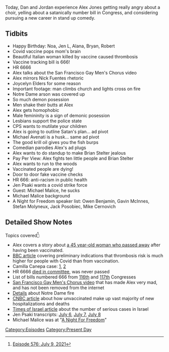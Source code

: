 {{Episode
    | title           = July 9, 2021
    | caption         = [https://knowledgefight.libsyn.com/576-july-9-2021 Listen to this episode on Libsyn]
    | episodeNumber   = 576
    | length          = 01:42:29
    | airDate         = July 12, 2021
    | coverageDate    = July 9, 2021
    | episodeType     = [[:Category:Present Day|Present Day]]
    | appearance      = [[Joycelyn Elders]], [[Michael Avenati]], [[Brian Stelter]], [[Jen Psaki]], [[Michael Malice]], [[Owen Benjamin]], [[Gavin McInnes]], [[Stefan Molyneux]], [[Jack Posobiec]], [[Mike Cernovich]]
    | previousEpisode = [[575: July 4, 2021]]
    | nextEpisode     = [[577: July 13, 2021]]
}}

{{Stub}}

Today, Dan and Jordan experience Alex Jones getting really angry about a choir, yelling about a satanically number bill in Congress, and considering pursuing a new career in stand up comedy.

==Tidbits==

*Happy Birthday: Noa, Jen L, Alana, Bryan, Robert
*Covid vaccine pops mom's brain
*Beautiful Italian woman killed by vaccine caused thrombosis
*Vaccine tracking bill is 666!
*HR 6666
*Alex talks about the San Francisco Gay Men's Chorus video
*Alex mirrors Nick Fuentes rhetoric
*Joycelyn Elders for some reason
*Important footage: man climbs church and lights cross on fire
*Notre Dame arson was covered up
*So much demon posession
*Men shake their butts at Alex
*Alex gets homophobic
*Male femininity is a sign of demonic posession
*Lesbians support the police state
*CPS wants to mutilate your children
*Alex is going to outline Satan's plan... ad pivot
*Michael Avenati is a husk... same ad pivot
*The good krill oil gives you the fish burps
*Comedian parodies Alex's ad plugs
*Alex wants to do standup to make Brian Stelter jealous
*Pay Per View: Alex fights ten little people and Brian Stelter
*Alex wants to run to the woods
*Vaccinated people are dying!
*Door to door fake vaccine checks
*HR 666: anti-racism in public health
*Jen Psaki wants a covid strike force
*Guest: Michael Malice, he sucks
*Michael Malice background
*A Night for Freedom speaker list: Owen Benjamin, Gavin McInnes, Stefan Molyneux, Jack Posobiec, Mike Cernovich

==Detailed Show Notes==

Topics covered<ref>[https://knowledgefight.com/research/2021/7/11/episode-576-july-9-2021 Episode 576: July 9, 2021]</ref>:

*Alex covers a story about [https://www.newswars.com/mom-45-who-got-job-at-john-hopkins-hospital-dies-after-reaction-to-work-mandated-covid-vaccine/ a 45 year-old woman who passed away] after having been vaccinated.
*[https://www.bbc.com/news/health-56760163 BBC article] covering preliminary indications that thrombosis risk is much higher for people with Covid than from vaccination.
*Camilla Canepa case: [https://citizenfreepress.com/breaking/beautiful-young-italian-girl-killed-by-vaccine/ 1], [https://www.newsy-today.com/doubts-about-the-death-of-18-year-old-camilla-canepa-parents-he-had-no-inherited-diseases/ 2]
*HR 6666 [https://www.congress.gov/bill/116th-congress/house-bill/6666/text died in committee], was never passed
*List of bills numbered 666 from [https://www.govtrack.us/congress/bills/browse?text=666#congress=116&sort=relevance 116th] and [https://www.govtrack.us/congress/bills/browse?text=666#sort=relevance 117th] Congresses
*[https://www.youtube.com/watch?v=ArOQF4kadHA San Francisco Gay Men's Chorus video] that has made Alex very mad, and has not been removed from the internet
*[https://www.archpaper.com/2019/07/notre-dame-fire-mismanagement/ Details] about Notre Dame fire
*[https://www.cnbc.com/2021/07/08/covid-vaccines-nearly-all-deaths-hospitalizations-among-unvaccinated.html CNBC article] about how unvaccinated make up vast majority of new hospitalizations and deaths
*[https://www.timesofisrael.com/government-trims-tally-of-seriously-ill-after-denying-covid-numbers-inflated/ Times of Israel article] about the number of serious cases in Israel
*Jen Psaki transcripts: [https://www.rev.com/blog/transcripts/press-secretary-jen-psaki-white-house-press-conference-transcript-july-6 July 6], [https://www.whitehouse.gov/briefing-room/press-briefings/2021/07/07/press-gaggle-by-press-secretary-jen-psaki-aboard-air-force-one-en-route-crystal-lake-il/ July 7], [https://www.whitehouse.gov/briefing-room/press-briefings/2021/07/08/press-briefing-by-press-secretary-jen-psaki-july-8-2021/ July 8]
*Michael Malice was at "[https://www.rightwingwatch.org/post/at-a-night-for-freedom-the-new-right-searches-for-its-place-in-party-politics/ A Night For Freedom]"

[[Category:Episodes]]
[[Category:Present Day]]
